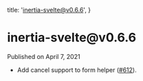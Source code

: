 
  title: 'inertia-svelte@v0.6.6',
}

<h1>inertia-svelte@v0.6.6</h1>

<div className="-mt-8 mb-12 text-base font-medium text-gray-600">Published on April 7, 2021</div>

- Add cancel support to form helper ([#612](https://github.com/inertiajs/inertia/pull/612)).
